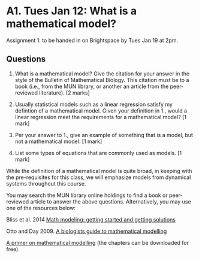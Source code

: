# A1. Tues Jan 12: What is a mathematical model?

Assignment 1: to be handed in on Brightspace by Tues Jan 19 at 2pm.

## Questions {-}
1. What is a mathematical model? Give the citation for your answer in the style of the Bulletin of Mathematical Biology. This citation must be to a book (i.e., from the MUN library, or another an article from the peer-reviewed literature). [2 marks]

2. Usually statistical models such as a linear regression satisfy my defintion of a mathematical model. Given your definition in 1., would a linear regression meet the requirements for a mathematical model? [1 mark]

3. Per your answer to 1., give an example of something that is a model, but not a mathematical model. [1 mark]

4. List some types of equations that are commonly used as models. [1 mark]

While the definition of a mathematical model is quite broad, in keeping with the pre-requisites for this class, we will emphasize models from dynamical systems throughout this course.

You may search the MUN library online holdings to find a book or peer-reviewed article to answer the above questions. Alternatively, you may use one of the resources below:

Bliss et al. 2014 [Math modeling: getting started and getting solutions](https://m3challenge.siam.org/sites/default/files/uploads/siam-guidebook-final-press.pdf)

Otto and Day 2009. [A biologists guide to mathematical modelling](https://ebookcentral-proquest-com.qe2a-proxy.mun.ca/lib/MUN/detail.action?docID=768551)

[A primer on mathematical modelling](https://link-springer-com.qe2a-proxy.mun.ca/book/10.1007%2F978-3-030-44541-6) (the chapters can be downloaded for free)

